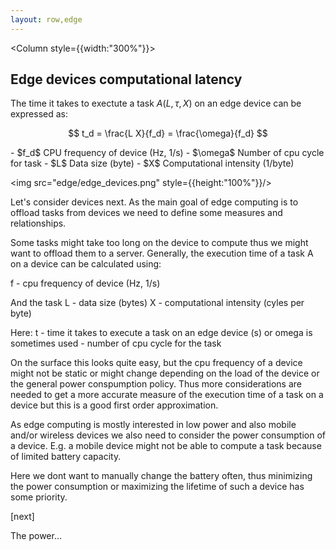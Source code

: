 ```yaml
---
layout: row,edge
---
```


<Column style={{width:"300%"}}>

## Edge devices computational latency


The time it takes to exectute a task $A(L,\tau,X)$ on an edge device can be expressed as:

$$
t_d = \frac{L  X}{f_d} = \frac{\omega}{f_d}
$$



<Params>
-   $f_d$ CPU frequency of device (Hz, 1/s)
-   $\omega$ Number of cpu cycle for task
-   $L$ Data size (byte)
-   $X$ Computational intensity (1/byte)
</Params>


</Column>

<Column>

<img src="edge/edge_devices.png" style={{height:"100%"}}/>

</Column>

<Navbar sections={false} />

<Note>

Let's consider devices next. As the main goal of edge computing is to offload tasks from devices we need to define some measures and relationships.

Some tasks might take too long on the device to compute thus we might want to offload them to a server. Generally, the execution time of a task A on a device can be calculated using:

f - cpu frequency of device (Hz, 1/s)

And the task
L - data size (bytes)
X - computational intensity (cyles per byte)


Here:
t - time it takes to execute a task on an edge device (s)
or 
omega is sometimes used - number of cpu cycle for the task 

On the surface this looks quite easy, but the cpu frequency of a device might not be static or might change depending on the load of the device or the general power conspumption policy. Thus more considerations are needed to get a more accurate measure of the execution time of a task on a device but this is a good first order approximation.

As edge computing is mostly interested in low power and also mobile and/or wireless devices we also need to consider the power consumption of a device. E.g. a mobile device might not be able to compute a task because of limited battery capacity. 

Here we dont want to manually change the battery often, thus minimizing the power consumption or maximizing the lifetime of such a device has some priority.

[next]

The power...

</Note>
